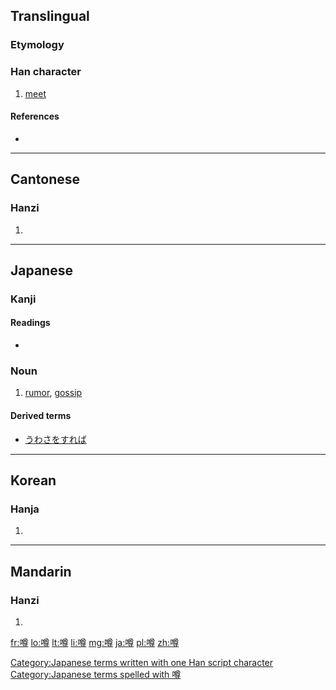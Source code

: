 ==Translingual==
===Etymology===
{{Han compound|口|尊|c1=s|t1=mouth|c2=p|ls=psc}}

===Han character===
{{Han char|rn=30|rad=口|as=12|sn=15|four=6804<sub>6</sub>|canj=口廿田戈 (RTWI)}}

# [[meet]]

====References====
* {{Han ref|kx=0208.060|dkj=04286|dj=0431.030|hdz=10686.050|uh=5642|ud=22082|bh=E4F7|bd=58615}}

----

==Cantonese==

===Hanzi===
{{yue-hanzi|jyut=|y=jyun2}}

# {{defn|lang=yue|sort=口12}}

----

==Japanese==

===Kanji===
{{ja-kanji|grade=n|rs=口12}}

====Readings====
* {{ja-readings|on=[[そん]] (son)|kun=[[うわさ]] (uwasa)}}

===Noun===
{{ja-noun|k|hira=うわさ|rom=uwasa}}

# [[rumor]], [[gossip]]

====Derived terms====
* [[うわさをすれば]]

[[Category:Japanese terms written with one Han script character]]
[[Category:Japanese terms spelled with 噂]]

----

==Korean==

===Hanja===
{{ko-hanja|hangeul=준|rv=jun|mr=chun}}

# {{defn|lang=ko|sort=口12}}

----

==Mandarin==

===Hanzi===
{{cmn-hanzi|pin=[[kuò]] ([[kuo4]]), [[zǔn]] ([[zun3]])|wg=k'uo<sup>4</sup>, tsun<sup>3</sup>}}

# {{defn|lang=cmn|sort=口12}}

[[fr:噂]]
[[lo:噂]]
[[lt:噂]]
[[li:噂]]
[[mg:噂]]
[[ja:噂]]
[[pl:噂]]
[[zh:噂]]